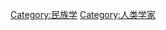 {{Catnav|頁面分類|人物|各國人物|中国人|各学科中国专家}}
{{Catnav|頁面分類|人物|各職業人物|民族學家}}
{{Catnav|頁面分類|人文學科|民族學|民族學家}}
{{Commonscat|Ethnologists}}

[[Category:民族学|Category:民族学]]
[[Category:人类学家|Category:人类学家]]